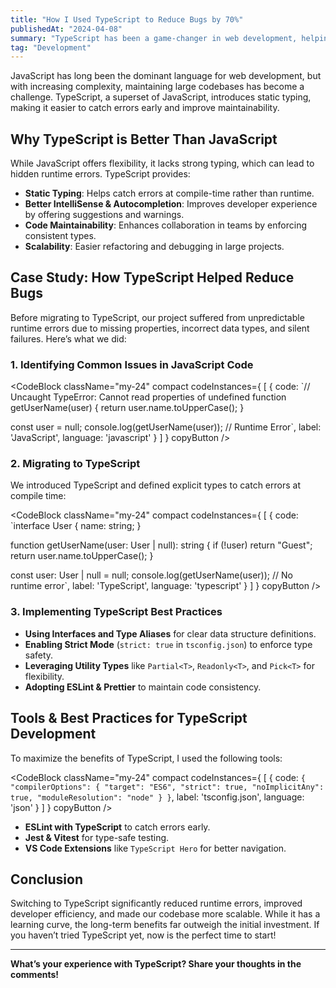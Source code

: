 ```yaml
---
title: "How I Used TypeScript to Reduce Bugs by 70%"
publishedAt: "2024-04-08"
summary: "TypeScript has been a game-changer in web development, helping me reduce runtime errors and improve code quality. Here’s how I leveraged TypeScript to achieve a 70% bug reduction."
tag: "Development"
---
```


JavaScript has long been the dominant language for web development, but with increasing complexity, maintaining large codebases has become a challenge. TypeScript, a superset of JavaScript, introduces static typing, making it easier to catch errors early and improve maintainability.

## Why TypeScript is Better Than JavaScript

While JavaScript offers flexibility, it lacks strong typing, which can lead to hidden runtime errors. TypeScript provides:

- **Static Typing**: Helps catch errors at compile-time rather than runtime.
- **Better IntelliSense & Autocompletion**: Improves developer experience by offering suggestions and warnings.
- **Code Maintainability**: Enhances collaboration in teams by enforcing consistent types.
- **Scalability**: Easier refactoring and debugging in large projects.

## Case Study: How TypeScript Helped Reduce Bugs

Before migrating to TypeScript, our project suffered from unpredictable runtime errors due to missing properties, incorrect data types, and silent failures. Here’s what we did:

### 1. Identifying Common Issues in JavaScript Code

<CodeBlock className="my-24"
    compact
    codeInstances={
        [
            {
                code: `// Uncaught TypeError: Cannot read properties of undefined
function getUserName(user) {
    return user.name.toUpperCase();
}

const user = null;
console.log(getUserName(user)); // Runtime Error`,
                label: 'JavaScript',
                language: 'javascript'
            }
        ]
    }
    copyButton
/>

### 2. Migrating to TypeScript

We introduced TypeScript and defined explicit types to catch errors at compile time:

<CodeBlock className="my-24"
    compact
    codeInstances={
        [
            {
                code: `interface User {
    name: string;
}

function getUserName(user: User | null): string {
    if (!user) return "Guest";
    return user.name.toUpperCase();
}

const user: User | null = null;
console.log(getUserName(user)); // No runtime error`,
                label: 'TypeScript',
                language: 'typescript'
            }
        ]
    }
    copyButton
/>

### 3. Implementing TypeScript Best Practices

- **Using Interfaces and Type Aliases** for clear data structure definitions.
- **Enabling Strict Mode** (`strict: true` in `tsconfig.json`) to enforce type safety.
- **Leveraging Utility Types** like `Partial<T>`, `Readonly<T>`, and `Pick<T>` for flexibility.
- **Adopting ESLint & Prettier** to maintain code consistency.

## Tools & Best Practices for TypeScript Development

To maximize the benefits of TypeScript, I used the following tools:

<CodeBlock className="my-24"
    compact
    codeInstances={
        [
            {
                code: `{
  "compilerOptions": {
    "target": "ES6",
    "strict": true,
    "noImplicitAny": true,
    "moduleResolution": "node"
  }
}`,
                label: 'tsconfig.json',
                language: 'json'
            }
        ]
    }
    copyButton
/>

- **ESLint with TypeScript** to catch errors early.
- **Jest & Vitest** for type-safe testing.
- **VS Code Extensions** like `TypeScript Hero` for better navigation.

## Conclusion

Switching to TypeScript significantly reduced runtime errors, improved developer efficiency, and made our codebase more scalable. While it has a learning curve, the long-term benefits far outweigh the initial investment. If you haven’t tried TypeScript yet, now is the perfect time to start!

---

**What’s your experience with TypeScript? Share your thoughts in the comments!**
